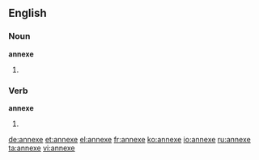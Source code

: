 ==English==

===Noun===
'''annexe'''

# {{alternative spelling of|annex}}

===Verb===
'''annexe'''

# {{alternative spelling of|annex}}

[[de:annexe]]
[[et:annexe]]
[[el:annexe]]
[[fr:annexe]]
[[ko:annexe]]
[[io:annexe]]
[[ru:annexe]]
[[ta:annexe]]
[[vi:annexe]]